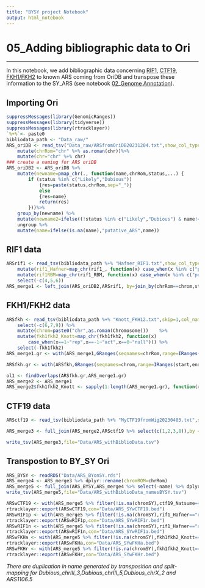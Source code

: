 ```yaml
---
title: "BYSY project Notebook"
output: html_notebook
---  
```

# 05_Adding bibliographic data to Ori  

***  

In this notebook, we add bibliographic data concerning [RIF1](Hafner et al., 2018), [CTF19](Natsume et al., 2013), [FKH1/FKH2](Knott et al., 2012) to known ARS coming from OriDB and transpose these information to the SY_ARS (see notebook [02_Genome Annotation]()).  

## Importing Ori
```r
suppressMessages(library(GenomicRanges))
suppressMessages(library(tidyverse))
suppressMessages(library(rtracklayer))
`%+%`<- paste0
bibliodata_path <- "Data_raw/"
ARS_oriDB <- read_tsv("Data_raw/ARSfromOriDB20231204.txt",show_col_types = FALSE) %>%
	mutate(chrRom="chr" %+% as.roman(chr))%>% 
	mutate(chr="chr" %+% chr)
### create a naming for ARS oriDB
ARS_oriDB2 <- ARS_oriDB %>%
	mutate(newname=pmap_chr(., function(name,chrRom,status,...) {
		if (status %in% c("Likely","Dubious"))
			{res=paste(status,chrRom,sep="_")}
			else
			{res=name}
			return(res)
		}))%>%
	group_by(newname) %>%
	mutate(newname2=ifelse((!status %in% c("Likely","Dubious") & name!="ARS302"),name,paste(newname,1:n(),sep="_"))) %>% 
	ungroup %>%
	mutate(name=ifelse(is.na(name),"putative_ARS",name))
```


## RIF1 data
```r
ARSrif1 <- read_tsv(bibliodata_path %+% "Hafner_RIF1.txt",show_col_types = FALSE) %>%
	mutate(rif1_Hafner=map_chr(rif1_, function(x) case_when(x %in% c("pos")~"rep",x=="neg"~"act",x=="no difference"~"null",T~NA))) %>%
	mutate(rif1RBM=map_chr(rif1_RBM, function(x) case_when(x %in% c("pos")~"act",x=="neg"~"rep",x=="no difference"~"null"))) %>%
	select(-c(4,5,6))
ARS_merge1 <- left_join(ARS_oriDB2,ARSrif1, by=join_by(chrRom==chrom,start,end))
```

## FKH1/FKH2 data
```r
ARSfkh <- read_tsv(bibliodata_path %+% "Knott_FKH12.txt",skip=1,col_names=c("name","Other_name","Chromosome","start","end","fkh1","fkh2","fkh1fkh2"),show_col_types = FALSE) %>%
	select(-c(6,7,9)) %>% 
	mutate(chrom=paste0("chr",as.roman(Chromosome)))	%>%
	mutate(fkh1fkh2_Knott=map_chr(fkh1fkh2, function(x) 
		case_when(x==1~"rep",x==-1~"act",x==0~"null"))) %>%
	select(-fkh1fkh2)
ARS_merge1.gr <- with(ARS_merge1,GRanges(seqnames=chrRom,range=IRanges(start,end),strand="*",name=newname2))

ARSfkh.gr <- with(ARSfkh,GRanges(seqnames=chrom,range=IRanges(start,end),strand="*",fkh1fkh2_Knott=fkh1fkh2_Knott))

ol1 <- findOverlaps(ARSfkh.gr,ARS_merge1.gr)
ARS_merge2 <- ARS_merge1
ARS_merge2$fkh1fkh2_Knott <- sapply(1:length(ARS_merge1.gr), function(x) {res=ARSfkh.gr[queryHits(ol1)[subjectHits(ol1)==x]]$fkh1fkh2_Knott;if (length(res)==0) {res=NA};return(res)})
```


## CTF19 data
```r
ARSctf19 <- read_tsv(bibliodata_path %+% "MyCTF19fromWig20230403.txt",show_col_types = FALSE) %>% mutate(start=start+1) %>% mutate(ctf19_Natsume=map_chr(CTF19D, function(x) case_when(x=="p"~"act",T~"null"))) %>% dplyr::rename(chrRom=chrom)

ARS_merge3 <- full_join(ARS_merge2,ARSctf19 %>% select(c(1,2,3,8)),by = join_by(start, end, chrRom))

write_tsv(ARS_merge3,file="Data/ARS_withBiblioData.tsv")
```


## Transpostion to BY_SY Ori
```r
ARS_BYSY <- readRDS("Data/ARS_BYonSY.rds")
ARS_merge4 <- ARS_merge3 %>% dplyr::rename(chromROM=chrRom)
ARS_merge5 <- full_join(ARS_BYSY,ARS_merge4 %>% select(-name) %>% dplyr::rename(name=newname2,startsc1=start,endsc1=end),by = join_by(name, chromROM)) %>% arrange(chromROM,start)
write_tsv(ARS_merge5,file="Data/ARS_withBiblioData_namesBYSY.tsv")

ARSwCTF19 <- with(ARS_merge5 %>% filter(!is.na(chromSY),ctf19_Natsume=="act"),GRanges(seqnames=chromSY,ranges=IRanges(startnSY,endnSY),name=name))
rtracklayer::export(ARSwCTF19,con="Data/ARS_SYwCTF19.bed")
ARSwRIF1p <- with(ARS_merge5 %>% filter(!is.na(chromSY),rif1_Hafner=="rep"),GRanges(seqnames=chromSY,ranges=IRanges(startnSY,endnSY),name=name))
rtracklayer::export(ARSwRIF1p,con="Data/ARS_SYwRIF1r.bed")
ARSwRIF1n <- with(ARS_merge5 %>% filter(!is.na(chromSY),rif1_Hafner=="act"),GRanges(seqnames=chromSY,ranges=IRanges(startnSY,endnSY),name=name))
rtracklayer::export(ARSwRIF1n,con="Data/ARS_SYwRIF1a.bed")
ARSwFKHa <- with(ARS_merge5 %>% filter(!is.na(chromSY),fkh1fkh2_Knott=="act"),GRanges(seqnames=chromSY,ranges=IRanges(startnSY,endnSY),name=name))
rtracklayer::export(ARSwFKHa,con="Data/ARS_SYwFKHa.bed")
ARSwFKHr <- with(ARS_merge5 %>% filter(!is.na(chromSY),fkh1fkh2_Knott=="rep"),GRanges(seqnames=chromSY,ranges=IRanges(startnSY,endnSY),name=name))
rtracklayer::export(ARSwFKHr,con="Data/ARS_SYwFKHr.bed")
```

*There are duplication in name generated by transposition and split-mapping for Dubious_chrIII_3,Dubious_chrIII_5,Dubious_chrX_2 and ARS1106.5*

